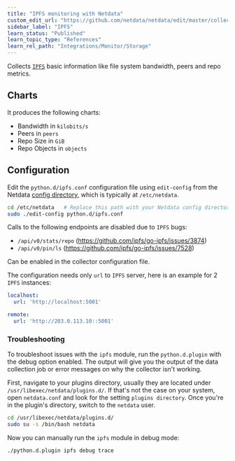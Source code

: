 ```yaml
---
title: "IPFS monitoring with Netdata"
custom_edit_url: "https://github.com/netdata/netdata/edit/master/collectors/python.d.plugin/ipfs/README.md"
sidebar_label: "IPFS"
learn_status: "Published"
learn_topic_type: "References"
learn_rel_path: "Integrations/Monitor/Storage"
---
```



Collects [`IPFS`](https://ipfs.io) basic information like file system bandwidth, peers and repo metrics.

## Charts

It produces the following charts:

-   Bandwidth in `kilobits/s`
-   Peers in `peers`
-   Repo Size in `GiB`
-   Repo Objects in `objects`

## Configuration

Edit the `python.d/ipfs.conf` configuration file using `edit-config` from the Netdata [config
directory](/docs/nightly/configuration), which is typically at `/etc/netdata`.

```bash
cd /etc/netdata   # Replace this path with your Netdata config directory, if different
sudo ./edit-config python.d/ipfs.conf
```



Calls to the following endpoints are disabled due to `IPFS` bugs:

-   `/api/v0/stats/repo` (https://github.com/ipfs/go-ipfs/issues/3874)
-   `/api/v0/pin/ls` (https://github.com/ipfs/go-ipfs/issues/7528)

Can be enabled in the collector configuration file.

The configuration needs only `url` to `IPFS` server, here is an example for 2 `IPFS` instances:

```yaml
localhost:
  url: 'http://localhost:5001'

remote:
  url: 'http://203.0.113.10::5001'
```




### Troubleshooting

To troubleshoot issues with the `ipfs` module, run the `python.d.plugin` with the debug option enabled. The 
output will give you the output of the data collection job or error messages on why the collector isn't working.

First, navigate to your plugins directory, usually they are located under `/usr/libexec/netdata/plugins.d/`. If that's 
not the case on your system, open `netdata.conf` and look for the setting `plugins directory`. Once you're in the 
plugin's directory, switch to the `netdata` user.

```bash
cd /usr/libexec/netdata/plugins.d/
sudo su -s /bin/bash netdata
```

Now you can manually run the `ipfs` module in debug mode:

```bash
./python.d.plugin ipfs debug trace
```

